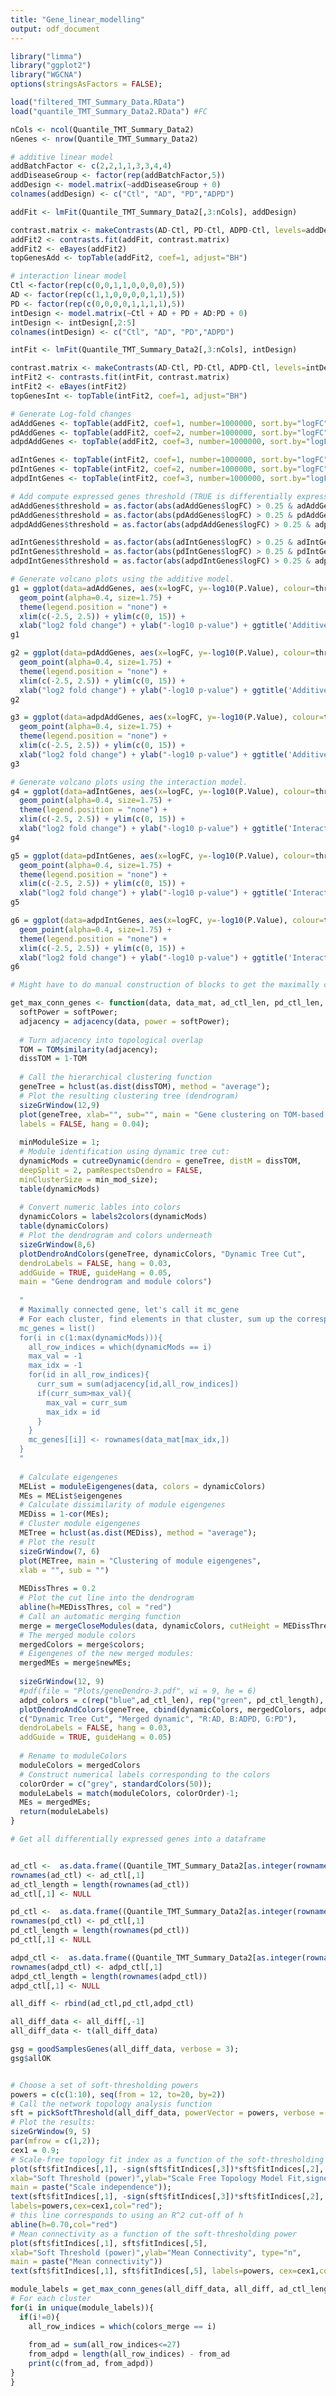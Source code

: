 ```yaml
---
title: "Gene_linear_modelling"
output: odf_document
---
```


```r
library("limma")
library("ggplot2")
library("WGCNA")
options(stringsAsFactors = FALSE);
```

```r
load("filtered_TMT_Summary_Data.RData")
load("quantile_TMT_Summary_Data2.RData") #FC

```

```r
nCols <- ncol(Quantile_TMT_Summary_Data2)
nGenes <- nrow(Quantile_TMT_Summary_Data2)

# additive linear model
addBatchFactor <- c(2,2,1,1,3,3,4,4)
addDiseaseGroup <- factor(rep(addBatchFactor,5))
addDesign <- model.matrix(~addDiseaseGroup + 0)
colnames(addDesign) <- c("Ctl", "AD", "PD","ADPD")

addFit <- lmFit(Quantile_TMT_Summary_Data2[,3:nCols], addDesign)

contrast.matrix <- makeContrasts(AD-Ctl, PD-Ctl, ADPD-Ctl, levels=addDesign)
addFit2 <- contrasts.fit(addFit, contrast.matrix)
addFit2 <- eBayes(addFit2)
topGenesAdd <- topTable(addFit2, coef=1, adjust="BH")

# interaction linear model
Ctl <-factor(rep(c(0,0,1,1,0,0,0,0),5))
AD <- factor(rep(c(1,1,0,0,0,0,1,1),5))
PD <- factor(rep(c(0,0,0,0,1,1,1,1),5))
intDesign <- model.matrix(~Ctl + AD + PD + AD:PD + 0)
intDesign <- intDesign[,2:5]
colnames(intDesign) <- c("Ctl", "AD", "PD","ADPD")

intFit <- lmFit(Quantile_TMT_Summary_Data2[,3:nCols], intDesign)

contrast.matrix <- makeContrasts(AD-Ctl, PD-Ctl, ADPD-Ctl, levels=intDesign)
intFit2 <- contrasts.fit(intFit, contrast.matrix)
intFit2 <- eBayes(intFit2)
topGenesInt <- topTable(intFit2, coef=1, adjust="BH")
```



```r
# Generate Log-fold changes
adAddGenes <- topTable(addFit2, coef=1, number=1000000, sort.by="logFC")
pdAddGenes <- topTable(addFit2, coef=2, number=1000000, sort.by="logFC")
adpdAddGenes <- topTable(addFit2, coef=3, number=1000000, sort.by="logFC")

adIntGenes <- topTable(intFit2, coef=1, number=1000000, sort.by="logFC")
pdIntGenes <- topTable(intFit2, coef=2, number=1000000, sort.by="logFC")
adpdIntGenes <- topTable(intFit2, coef=3, number=1000000, sort.by="logFC")

# Add compute expressed genes threshold (TRUE is differentially expressed)
adAddGenes$threshold = as.factor(abs(adAddGenes$logFC) > 0.25 & adAddGenes$P.Value < 0.05/nGenes)
pdAddGenes$threshold = as.factor(abs(pdAddGenes$logFC) > 0.25 & pdAddGenes$P.Value < 0.05/nGenes)
adpdAddGenes$threshold = as.factor(abs(adpdAddGenes$logFC) > 0.25 & adpdAddGenes$P.Value < 0.05/nGenes)

adIntGenes$threshold = as.factor(abs(adIntGenes$logFC) > 0.25 & adIntGenes$P.Value < 0.05/nGenes)
pdIntGenes$threshold = as.factor(abs(pdIntGenes$logFC) > 0.25 & pdIntGenes$P.Value < 0.05/nGenes)
adpdIntGenes$threshold = as.factor(abs(adpdIntGenes$logFC) > 0.25 & adpdIntGenes$P.Value < 0.05/nGenes)

# Generate volcano plots using the additive model.
g1 = ggplot(data=adAddGenes, aes(x=logFC, y=-log10(P.Value), colour=threshold)) +
  geom_point(alpha=0.4, size=1.75) +
  theme(legend.position = "none") +
  xlim(c(-2.5, 2.5)) + ylim(c(0, 15)) +
  xlab("log2 fold change") + ylab("-log10 p-value") + ggtitle('Additive model: Ctrl vs. AD')
g1

g2 = ggplot(data=pdAddGenes, aes(x=logFC, y=-log10(P.Value), colour=threshold)) +
  geom_point(alpha=0.4, size=1.75) +
  theme(legend.position = "none") +
  xlim(c(-2.5, 2.5)) + ylim(c(0, 15)) +
  xlab("log2 fold change") + ylab("-log10 p-value") + ggtitle('Additive model: Ctrl vs. PD')
g2

g3 = ggplot(data=adpdAddGenes, aes(x=logFC, y=-log10(P.Value), colour=threshold)) +
  geom_point(alpha=0.4, size=1.75) +
  theme(legend.position = "none") +
  xlim(c(-2.5, 2.5)) + ylim(c(0, 15)) +
  xlab("log2 fold change") + ylab("-log10 p-value") + ggtitle('Additive model: Ctrl vs. ADPD')
g3

# Generate volcano plots using the interaction model.
g4 = ggplot(data=adIntGenes, aes(x=logFC, y=-log10(P.Value), colour=threshold)) +
  geom_point(alpha=0.4, size=1.75) +
  theme(legend.position = "none") +
  xlim(c(-2.5, 2.5)) + ylim(c(0, 15)) +
  xlab("log2 fold change") + ylab("-log10 p-value") + ggtitle('Interaction model: Ctrl vs. AD')
g4

g5 = ggplot(data=pdIntGenes, aes(x=logFC, y=-log10(P.Value), colour=threshold)) +
  geom_point(alpha=0.4, size=1.75) +
  theme(legend.position = "none") +
  xlim(c(-2.5, 2.5)) + ylim(c(0, 15)) +
  xlab("log2 fold change") + ylab("-log10 p-value") + ggtitle('Interaction model: Ctrl vs. PD')
g5

g6 = ggplot(data=adpdIntGenes, aes(x=logFC, y=-log10(P.Value), colour=threshold)) +
  geom_point(alpha=0.4, size=1.75) +
  theme(legend.position = "none") +
  xlim(c(-2.5, 2.5)) + ylim(c(0, 15)) +
  xlab("log2 fold change") + ylab("-log10 p-value") + ggtitle('Interaction model: Ctrl vs. ADPD')
g6
```

```r

# Might have to do manual construction of blocks to get the maximally connected genes

get_max_conn_genes <- function(data, data_mat, ad_ctl_len, pd_ctl_len, adpd_ctl_len, softPower, min_mod_size){
  softPower = softPower;
  adjacency = adjacency(data, power = softPower);
  
  # Turn adjacency into topological overlap
  TOM = TOMsimilarity(adjacency);
  dissTOM = 1-TOM
  
  # Call the hierarchical clustering function
  geneTree = hclust(as.dist(dissTOM), method = "average");
  # Plot the resulting clustering tree (dendrogram)
  sizeGrWindow(12,9)
  plot(geneTree, xlab="", sub="", main = "Gene clustering on TOM-based dissimilarity",
  labels = FALSE, hang = 0.04);
  
  minModuleSize = 1;
  # Module identification using dynamic tree cut:
  dynamicMods = cutreeDynamic(dendro = geneTree, distM = dissTOM,
  deepSplit = 2, pamRespectsDendro = FALSE,
  minClusterSize = min_mod_size);
  table(dynamicMods)
  
  # Convert numeric lables into colors
  dynamicColors = labels2colors(dynamicMods)
  table(dynamicColors)
  # Plot the dendrogram and colors underneath
  sizeGrWindow(8,6)
  plotDendroAndColors(geneTree, dynamicColors, "Dynamic Tree Cut",
  dendroLabels = FALSE, hang = 0.03,
  addGuide = TRUE, guideHang = 0.05,
  main = "Gene dendrogram and module colors")
  
  "
  # Maximally connected gene, let's call it mc_gene
  # For each cluster, find elements in that cluster, sum up the corresponding row from the     adjacency matrix.
  mc_genes = list()
  for(i in c(1:max(dynamicMods))){
    all_row_indices = which(dynamicMods == i)
    max_val = -1
    max_idx = -1
    for(id in all_row_indices){
      curr_sum = sum(adjacency[id,all_row_indices])
      if(curr_sum>max_val){
        max_val = curr_sum
        max_idx = id
      }
    }
    mc_genes[[i]] <- rownames(data_mat[max_idx,])
  }
  "
  
  # Calculate eigengenes
  MEList = moduleEigengenes(data, colors = dynamicColors)
  MEs = MEList$eigengenes
  # Calculate dissimilarity of module eigengenes
  MEDiss = 1-cor(MEs);
  # Cluster module eigengenes
  METree = hclust(as.dist(MEDiss), method = "average");
  # Plot the result
  sizeGrWindow(7, 6)
  plot(METree, main = "Clustering of module eigengenes",
  xlab = "", sub = "")
  
  MEDissThres = 0.2
  # Plot the cut line into the dendrogram
  abline(h=MEDissThres, col = "red")
  # Call an automatic merging function
  merge = mergeCloseModules(data, dynamicColors, cutHeight = MEDissThres, verbose = 3)
  # The merged module colors
  mergedColors = merge$colors;
  # Eigengenes of the new merged modules:
  mergedMEs = merge$newMEs;
  
  sizeGrWindow(12, 9)
  #pdf(file = "Plots/geneDendro-3.pdf", wi = 9, he = 6)
  adpd_colors = c(rep("blue",ad_ctl_len), rep("green", pd_ctl_length), rep("red",adpd_ctl_length))
  plotDendroAndColors(geneTree, cbind(dynamicColors, mergedColors, adpd_colors),
  c("Dynamic Tree Cut", "Merged dynamic", "R:AD, B:ADPD, G:PD"),
  dendroLabels = FALSE, hang = 0.03,
  addGuide = TRUE, guideHang = 0.05)
  
  # Rename to moduleColors
  moduleColors = mergedColors
  # Construct numerical labels corresponding to the colors
  colorOrder = c("grey", standardColors(50));
  moduleLabels = match(moduleColors, colorOrder)-1;
  MEs = mergedMEs;
  return(moduleLabels)
}


```



```r

# Get all differentially expressed genes into a dataframe


ad_ctl <-  as.data.frame((Quantile_TMT_Summary_Data2[as.integer(rownames(adAddGenes[which(adAddGenes$threshold == TRUE),])), c(1,2,7:nCols)]))
rownames(ad_ctl) <- ad_ctl[,1]
ad_ctl_length = length(rownames(ad_ctl))
ad_ctl[,1] <- NULL

pd_ctl <-  as.data.frame((Quantile_TMT_Summary_Data2[as.integer(rownames(pdAddGenes[which(pdAddGenes$threshold == TRUE),])), c(1,2,7:nCols)]))
rownames(pd_ctl) <- pd_ctl[,1]
pd_ctl_length = length(rownames(pd_ctl))
pd_ctl[,1] <- NULL

adpd_ctl <-  as.data.frame((Quantile_TMT_Summary_Data2[as.integer(rownames(adpdAddGenes[which(adpdAddGenes$threshold == TRUE),])), c(1,2,7:nCols)]))
rownames(adpd_ctl) <- adpd_ctl[,1]
adpd_ctl_length = length(rownames(adpd_ctl))
adpd_ctl[,1] <- NULL

all_diff <- rbind(ad_ctl,pd_ctl,adpd_ctl)
```

```r

all_diff_data <- all_diff[,-1]
all_diff_data <- t(all_diff_data)

gsg = goodSamplesGenes(all_diff_data, verbose = 3);
gsg$allOK


# Choose a set of soft-thresholding powers
powers = c(c(1:10), seq(from = 12, to=20, by=2))
# Call the network topology analysis function
sft = pickSoftThreshold(all_diff_data, powerVector = powers, verbose = 5)
# Plot the results:
sizeGrWindow(9, 5)
par(mfrow = c(1,2));
cex1 = 0.9;
# Scale-free topology fit index as a function of the soft-thresholding power
plot(sft$fitIndices[,1], -sign(sft$fitIndices[,3])*sft$fitIndices[,2],
xlab="Soft Threshold (power)",ylab="Scale Free Topology Model Fit,signed R^2",type="n",
main = paste("Scale independence"));
text(sft$fitIndices[,1], -sign(sft$fitIndices[,3])*sft$fitIndices[,2],
labels=powers,cex=cex1,col="red");
# this line corresponds to using an R^2 cut-off of h
abline(h=0.70,col="red")
# Mean connectivity as a function of the soft-thresholding power
plot(sft$fitIndices[,1], sft$fitIndices[,5],
xlab="Soft Threshold (power)",ylab="Mean Connectivity", type="n",
main = paste("Mean connectivity"))
text(sft$fitIndices[,1], sft$fitIndices[,5], labels=powers, cex=cex1,col="red")


```




```r

module_labels = get_max_conn_genes(all_diff_data, all_diff, ad_ctl_length, pd_ctl_length, adpd_ctl_length, 18, 2)
# For each cluster
for(i in unique(module_labels)){
  if(i!=0){
    all_row_indices = which(colors_merge == i)
    
    from_ad = sum(all_row_indices<=27)
    from_adpd = length(all_row_indices) - from_ad
    print(c(from_ad, from_adpd))
} 
}


```


